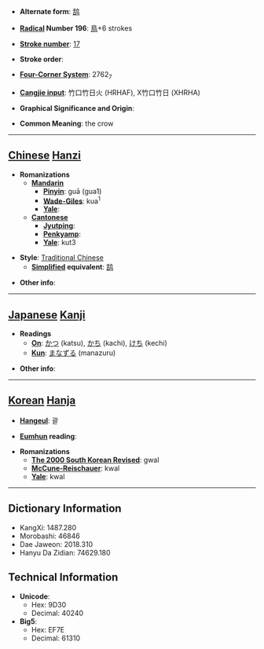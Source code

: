 * '''Alternate form''': [[鸹]]

* '''[[Wiktionary:Chinese radical index| Radical]] Number 196''': [[Wiktionary:Chinese radical index 鳥|鳥]]+6 strokes

* '''[[Wiktionary:Chinese total strokes index|Stroke number]]''': [[Wiktionary:Chinese total strokes index 17|17]]

* '''Stroke order''': 

* '''[[Wiktionary:Chinese four corner index|Four-Corner System]]''': 2762<sub>7</sub>

* '''[[Wiktionary:Chinese Cangjie index|Cangjie input]]''': 竹口竹日火 (HRHAF), X竹口竹日 (XHRHA)

* '''Graphical Significance and Origin''': 

* '''Common Meaning''': the crow

----

== [[Chinese]] [[Hanzi]] ==

* '''Romanizations'''
** '''[[Mandarin]]'''
*** '''[[Pinyin]]''': guā (gua1)
*** '''[[Wade-Giles]]''': kua<sup>1</sup>
*** '''[[Yale]]''': 
** '''[[Cantonese]]'''
*** '''[[Jyutping]]''':
*** '''[[Penkyamp]]''': 
*** '''[[Yale]]''': kut3

* '''Style''': [[Traditional Chinese]] 
** '''[[Simplified Chinese|Simplified]] equivalent''': [[鸹]]

* '''Other info''': 

----

== [[Japanese]] [[Kanji]] ==

* '''Readings'''
** '''[[On]]''': [[かつ]] (katsu), [[かち]] (kachi), [[けち]] (kechi)
** '''[[Kun]]''': [[まなずる]] (manazuru)

* '''Other info''':  

----

== [[Korean]] [[Hanja]] ==

* '''[[Hangeul]]''': 괄

* '''[[Eumhun]] reading''': 

* '''Romanizations'''
** '''[[The 2000 South Korean Revised Romanization|The 2000 South Korean Revised]]''': gwal
** '''[[McCune-Reischauer]]''': kwal
** '''[[Yale]]''': kwal

----

== Dictionary Information ==

* KangXi: 1487.280
* Morobashi: 46846
* Dae Jaweon: 2018.310
* Hanyu Da Zidian: 74629.180

== Technical Information ==

* '''Unicode''':
** Hex: 9D30
** Decimal: 40240
* '''Big5''':
** Hex: EF7E
** Decimal: 61310